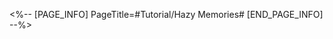<%-- [PAGE_INFO]
PageTitle=#Tutorial/Hazy Memories#
[END_PAGE_INFO] --%>
{{Tutorial
|sort      = 604801
|title     = Hazy Memories
|subtitle  = 
|type      = 
|about     = 
|image1    = Tutorial Hazy Memories 1.png{{subst:void|<!--$UPLOAD:<<SpriteOutput/TutorialPic/TutorialPage_604801.png>-<Tutorial Hazy Memories 1.png>-<Tutorial Files>>-->}}
|text1     = Due to the presence of certain {{Color|h|nobold=1|hazy memories}}, some content will appear as {{Color|h|nobold=1|■■■}} in conversations as you explore your memories.
|image2    = Tutorial Hazy Memories 2.png{{subst:void|<!--$UPLOAD:<<SpriteOutput/TutorialPic/TutorialPage_604802.png>-<Tutorial Hazy Memories 2.png>-<Tutorial Files>>-->}}
|text2     = {{Color|h|nobold=1|Using Cognition Chasm}} has a chance of restoring relevant hazy memories.
}}